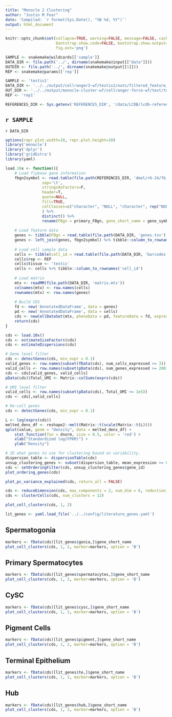 ```yaml
---
title: "Monocle 2 Clustering"
author: "Justin M Fear"
date: 'Compiled: `r format(Sys.Date(), "%B %d, %Y")`'
output: html_document
---
```


```r
knitr::opts_chunk$set(collapse=TRUE, warning=FALSE, message=FALSE, cache.lazy=FALSE,
                      bootstrap.show.code=FALSE, bootstrap.show.output=FALSE,
                      fig.ext='png')
```

```r
SAMPLE <- snakemake@wildcards[['sample']]
DATA_DIR <- file.path('../', dirname(snakemake@input[["data"]]))
OUTDIR <- file.path('../', dirname(snakemake@output[[1]]))
REP <- snakemake@params[['rep']]
```

```r
SAMPLE <- 'testis1'
DATA_DIR <- '../../output/cellranger3-wf/testis1/outs/filtered_feature_bc_matrix'
OUT_DIR <- '../../output/monocle-cluster-wf/cellranger-force-wf/test/testis1'
REP <- 'rep1'
```

```r
REFERENCES_DIR <- Sys.getenv('REFERENCES_DIR', '/data/LCDB/lcdb-references')
```

## `r SAMPLE`
`r DATA_DIR`

```r
options(repr.plot.width=10, repr.plot.height=10)
library('monocle')
library('dplyr')
library('gridExtra')
library(yaml)
```

```r
load.10x <- function(){
    # Load flybase gene information
    fbgn2symbol <- read.table(file.path(REFERENCES_DIR, 'dmel/r6-24/fb_annotation/dmel_r6-24.fb_annotation'),
    		    sep='\t',
    		    stringsAsFactors=F,
    		    header=T,
    		    quote=NULL,
    		    fill=TRUE,
    		    colClasses=c("character", "NULL", "character", rep("NULL", 6))
    		    ) %>% 
    	        distinct() %>%
                rename(FBgn = primary_FBgn, gene_short_name = gene_symbol)
    
    # Load feature data
    genes <- tibble(FBgn = read.table(file.path(DATA_DIR, 'genes.tsv'), stringsAsFactors = FALSE)[,1])
    genes <- left_join(genes, fbgn2symbol) %>% tibble::column_to_rownames('FBgn')
    
    # Load cell sample data
    cells <- tibble(cell_id = read.table(file.path(DATA_DIR, 'barcodes.tsv'), stringsAsFactors = FALSE)[,1])
    cells$rep <- REP
    cells$tissue <- 'testis'
    cells <- cells %>% tibble::column_to_rownames('cell_id')
    
    # Load matrix
    mtx <- readMM(file.path(DATA_DIR, 'matrix.mtx'))
    colnames(mtx) <- row.names(cells)
    rownames(mtx) <- row.names(genes)
    
    # Build CDS
    fd <- new('AnnotatedDataFrame', data = genes)
    pd <- new('AnnotatedDataFrame', data = cells)
    cds <- newCellDataSet(mtx, phenoData = pd, featureData = fd, expressionFamily = negbinomial.size())
    return(cds)
}

cds <- load.10x()
cds <- estimateSizeFactors(cds)
cds <- estimateDispersions(cds)
```


```r
# Gene level filter
cds <- detectGenes(cds, min_expr = 0.1)
valid_genes <- row.names(subset(fData(cds), num_cells_expressed >= 3))
valid_cells <- row.names(subset(pData(cds), num_genes_expressed >= 200))
cds <- cds[valid_genes, valid_cells]
pData(cds)$Total_UMI <- Matrix::colSums(exprs(cds))

# UMI level filter
valid_cells <- row.names(subset(pData(cds), Total_UMI <= 1e5))
cds <- cds[,valid_cells]

# Re-call genes
cds <- detectGenes(cds, min_expr = 0.1)
```


```r
L <- log(exprs(cds))
melted_dens_df <- reshape2::melt(Matrix::t(scale(Matrix::t(L))))
qplot(value, geom = "density", data = melted_dens_df) +
    stat_function(fun = dnorm, size = 0.5, color = 'red') +
    xlab("Standardized log(FPKM)") +
    ylab("Density")
```


```r
# ID what genes to use for clustering based on variability.
dispersion_table <- dispersionTable(cds)
unsup_clustering_genes <- subset(dispersion_table, mean_expression >= 0.1)
cds <- setOrderingFilter(cds, unsup_clustering_genes$gene_id)
plot_ordering_genes(cds)
```

```r
plot_pc_variance_explained(cds, return_all = FALSE)
```

```r
cds <- reduceDimension(cds, max_components = 2, num_dim = 6, reduction_method = 'tSNE', verbose = T)
cds <- clusterCells(cds, num_clusters = 12)
```


```r
plot_cell_clusters(cds, 1, 2)
```

```r
lit_genes <- yaml.load_file('../../config/literature_genes.yaml')
```

## Spermatogonia
```r
markers <- fData(cds)[lit_genes$gonia,]$gene_short_name
plot_cell_clusters(cds, 1, 2, marker=markers, option = 'B')
```


## Primary Spermatocytes
```r
markers <- fData(cds)[lit_genes$spermatocytes,]$gene_short_name
plot_cell_clusters(cds, 1, 2, marker=markers, option = 'B')
```

## CySC
```r
markers <- fData(cds)[lit_genes$cysc,]$gene_short_name
plot_cell_clusters(cds, 1, 2, marker=markers, option = 'B')
```

## Pigment Cells
```r
markers <- fData(cds)[lit_genes$pigment,]$gene_short_name
plot_cell_clusters(cds, 1, 2, marker=markers, option = 'B')
```


## Terminal Epithelium
```r
markers <- fData(cds)[lit_genes$te,]$gene_short_name
plot_cell_clusters(cds, 1, 2, marker=markers, option = 'B')
```


## Hub
```r
markers <- fData(cds)[lit_genes$hub,]$gene_short_name
plot_cell_clusters(cds, 1, 2, marker=markers, option = 'B')
```